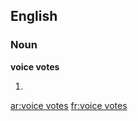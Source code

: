 ==English==

===Noun===
'''voice votes'''

# {{plural of|voice vote}}

[[ar:voice votes]]
[[fr:voice votes]]